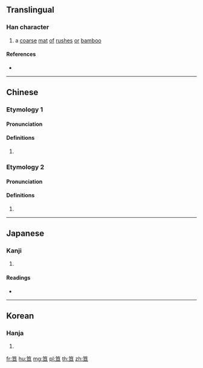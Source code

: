{{character info/new}}
==Translingual==

===Han character===
{{Han char|rn=118|rad=竹|as=05|sn=11|four=88106|canj=HAM}}

# a [[coarse]] [[mat]] [[of]] [[rush]]es [[or]] [[bamboo]]

====References====
* {{Han ref|kx=0881.020|dkj=25941|dj=1308.180|hdz=52954.060|uh=7B2A|ud=31530|bh=D6D4|bd=54996}}

----

==Chinese==

===Etymology 1===
{{zh-forms}}

====Pronunciation====
{{zh-pron
|m=dá
|c=daat3
|h=pfs=ta̍p
|mn=ta̍t
|mc=y
|oc=y
|cat=c:cls
}}

====Definitions====
{{zh-hanzi}}

# {{lb|zh|Cantonese}} {{zh-classifier|places}}
#: {{zh-x|兩 笪 地方|two places|C}}

{{attention|zh|missing classical definitions}}

===Etymology 2===
{{zh-forms}}

====Pronunciation====
{{zh-pron
|m=dàn
|mc=
|oc=
|cat=
}}

====Definitions====
{{zh-hanzi}}

# {{rfdef|zh}}

----

==Japanese==

===Kanji===
{{ja-kanji|grade=|rs=竹05}}

# {{defn|lang=ja|sort=竹05}}

====Readings====
* {{ja-readings|on=[[たん]] (tan), [[たつ]] (tatsu), [[たち]] (tachi)|kun=[[うつ]] (utsu)|nanori=}}

----

==Korean==

===Hanja===
{{ko-hanja|hangeul=갇|eumhun=|rv=t|mr=t|y=t}}

# {{defn|lang=ko|sort=竹05}}

[[fr:笪]]
[[hu:笪]]
[[mg:笪]]
[[pl:笪]]
[[th:笪]]
[[zh:笪]]